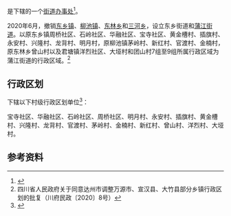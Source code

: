 {{中国乡级行政区|51/17/22/002/000}}

'''{{PAGENAMEBASE}}'''是{{PRC admin/fullname|51/17/22/002/000|3}}下辖的一个[[街道办事处|街道办事处]]<ref>{{PRC admin/ref sgc|{{PRC admin/parent|51/17/22/002/000}}}}</ref>。

2020年6月，撤销[[东乡街道|东乡镇]]、[[柳池镇|柳池镇]]、[[东林乡|东林乡]]和[[三河乡|三河乡]]，设立东乡街道和[[蒲江街道|蒲江街道]]。以原东乡镇周桥社区、石岭社区、华融社区、宝寺社区、黄金槽村、插旗村、永安村、兴隆村、龙背村、明月村，原柳池镇茅岭村、新红村、官渡村、金楠村，原东林乡曾山村以及君塘镇洋烈社区、大垭村和团山村7组至9组所属行政区域为蒲江街道的行政区域。<ref>四川省人民政府关于同意达州市调整万源市、宣汉县、大竹县部分乡镇行政区划的批复（川府民政〔2020〕8号）</ref>

== 行政区划 ==
{{PAGENAMEBASE}}下辖以下村级行政区划单位<ref>{{PRC admin/ref sgc|51/17/22/002/000}}</ref>：

宝寺社区、华融社区、石岭社区、周桥社区、明月村、永安村、插旗村、黄金槽村、兴隆村、龙背村、官渡村、茅岭村、金楠村、新红村、曾山村、洋烈村、大垭村。

== 参考资料 ==
{{reflist}}

{{四川行政区划小作品}}
{{PRC admin/navcat|51/17/22/002/000}}
